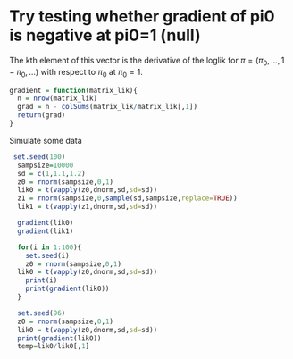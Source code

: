 Try testing whether gradient of pi0 is negative at pi0=1 (null)
========================================================

The kth element of this vector is the derivative 
of the loglik for $\pi=(\pi_0,...,1-\pi_0,...)$ with respect to $\pi_0$ at $\pi_0=1$.
```r
gradient = function(matrix_lik){
  n = nrow(matrix_lik)
  grad = n - colSums(matrix_lik/matrix_lik[,1]) 
  return(grad)
}
```

Simulate some data
```r
 set.seed(100)
  sampsize=10000
  sd = c(1,1.1,1.2)
  z0 = rnorm(sampsize,0,1)
  lik0 = t(vapply(z0,dnorm,sd,sd=sd))
  z1 = rnorm(sampsize,0,sample(sd,sampsize,replace=TRUE))
  lik1 = t(vapply(z1,dnorm,sd,sd=sd))

```

```r
  gradient(lik0)
  gradient(lik1)
```

```r
  for(i in 1:100){
    set.seed(i)
    z0 = rnorm(sampsize,0,1)
  lik0 = t(vapply(z0,dnorm,sd,sd=sd))
    print(i)
    print(gradient(lik0))
  }
```

```r
  set.seed(96)
  z0 = rnorm(sampsize,0,1)
  lik0 = t(vapply(z0,dnorm,sd,sd=sd))
  print(gradient(lik0))
  temp=lik0/lik0[,1]

```




